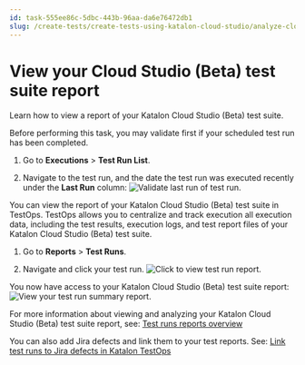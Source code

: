 ```yaml
---
id: task-555ee86c-5dbc-443b-96aa-da6e76472db1
slug: /create-tests/create-tests-using-katalon-cloud-studio/analyze-cloud-studio-beta-tests/view-your-cloud-studio-beta-test-suite-report
---
```


# View your Cloud Studio \(Beta\) test suite report

Learn how to view a report of your Katalon Cloud Studio \(Beta\) test suite.

Before performing this task, you may validate first if your scheduled test run has been completed.

1.  Go to **Executions** &gt; **Test Run List**.

2.  Navigate to the test run, and the date the test run was executed recently under the **Last Run** column: <img src="/doc_images/Documents/Create_tests/Cloud_Studio/Images/test_run_last_run_date.png" width={700} alt="Validate last run of test run." />


You can view the report of your Katalon Cloud Studio \(Beta\) test suite in TestOps. TestOps allows you to centralize and track execution all execution data, including the test results, execution logs, and test report files of your Katalon Cloud Studio \(Beta\) test suite.

1.  Go to **Reports** &gt; **Test Runs**.

2.  Navigate and click your test run. <img src="/doc_images/Documents/Create_tests/Cloud_Studio/Images/view_test_report.png" width={700} alt="Click to view test run report." />


You now have access to your Katalon Cloud Studio \(Beta\) test suite report: <img src="/doc_images/Documents/Create_tests/Cloud_Studio/Images/view_test_execution_report_summary.gif" width={700} alt="View your test run summary report." />

For more information about viewing and analyzing your Katalon Cloud Studio \(Beta\) test suite report, see: [Test runs reports overview](/analyze/reports/view-test-reports/view-test-reports-in-katalon-testops/test-runs-reports-overview)

You can also add Jira defects and link them to your test reports. See: [Link test runs to Jira defects in Katalon TestOps](/analyze/integration-for-test-analyzing/jira-integration/link-test-runs-to-jira-defects-in-katalon-testops)